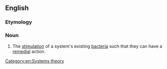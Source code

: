 ==English==

===Etymology===
{{prefix|en|bio|stimulation}}

===Noun===
{{wikipedia}}
{{en-noun|~}}

# {{lb|en|biology}} The [[stimulation]] of a system's existing [[bacteria]] such that they can have a [[remedial]] action.

[[Category:en:Systems theory]]